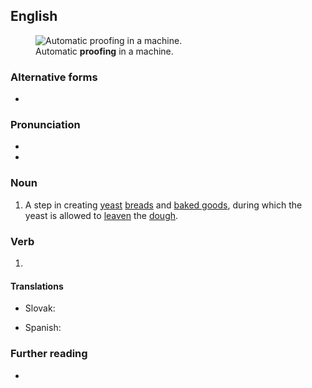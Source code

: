 ==English==
[[File:Home_Bread_Proofer.jpg|thumb|Automatic '''proofing''' in a machine.]]

===Alternative forms===
* {{l|en|proving}}

===Pronunciation===
* {{IPA|/ˈpɹuːfɪŋ/|lang=en}}
* {{rhymes|uːfɪŋ|lang=en}}

===Noun===
{{en-noun|~}}

# A step in creating [[yeast]] [[bread]]s and [[baked goods]], during which the yeast is allowed to [[leaven]] the [[dough]].
#: {{syn|en|blooming}}

===Verb===
{{head|en|present participle}}

# {{present participle of|proof|lang=en|nocat=1}}

====Translations====
{{trans-top|to leaven the dough}}
* Slovak: {{t|sk|kysnutie}}
{{trans-mid}}
* Spanish: {{t+|es|levantamiento|m}}
{{trans-bottom}}

===Further reading===
* {{pedia|proofing (baking technique)}}